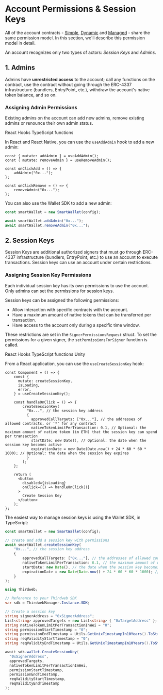 
# Account Permissions & Session Keys

All of the account contracts - [Simple](https://thirdweb.com/thirdweb.eth/AccountFactory), [Dynamic](https://thirdweb.com/thirdweb.eth/DynamicAccountFactory) and [Managed](https://thirdweb.com/thirdweb.eth/ManagedAccountFactory) - share the same permission model. In this section, we'll describe this permission model in detail.

An account recognizes only two types of actors: _Session Keys_ and _Admins_.

## 1. Admins

Admins have **unrestricted access** to the account; call any functions on the contract, use the contract without going through the ERC-4337 infrastructure (bundlers, EntryPoint, etc.), withdraw the account's native token balance, and so on.

### Assigning Admin Permissions

Existing admins on the account can add new admins, remove existing admins or renounce their own admin status.

<Tabs defaultValue="react">

<TabsList>
	<TabsTrigger value="react">React Hooks</TabsTrigger>
	<TabsTrigger value="typescript">TypeScript functions</TabsTrigger>
</TabsList>

<TabsContent value="react">

In React and React Native, you can use the `useAddAdmin` hook to add a new admin:

```tsx
const { mutate: addAdmin } = useAddAdmin();
const { mutate: removeAdmin } = useRemoveAdmin();

const onClickAdd = () => {
	addAdmin("0x...");
};

const onClickRemove = () => {
	removeAdmin("0x...");
};
```

</TabsContent>
<TabsContent value="typescript">

You can also use the Wallet SDK to add a new admin:

```typescript
const smartWallet = new SmartWallet(config);

await smartWallet.addAdmin("0x...");
await smartWallet.removeAdmin("0x...");
```

</TabsContent>
</Tabs>

## 2. Session Keys

Session Keys are additional authorized signers that must go through ERC-4337 infrastructure (bundlers, EntryPoint, etc.) to use an account to execute transactions. Session keys can use an account under certain restrictions.

### Assigning Session Key Permissions

Each individual session key has its own permissions to use the account. Only admins can set the permissions for session keys.

Session keys can be assigned the following permissions:

- Allow interaction with specific contracts with the account.
- Have a maximum amount of native tokens that can be transferred per transaction.
- Have access to the account only during a specific time window.

These restrictions are set in the `SignerPermissionsRequest` struct.
To set the permissions for a given signer, the `setPermissionsForSigner` function is called.

<Tabs defaultValue="react">

<TabsList>
	<TabsTrigger value="react">React Hooks</TabsTrigger>
	<TabsTrigger value="typescript">TypeScript functions</TabsTrigger>
	<TabsTrigger value="unity">Unity</TabsTrigger>
</TabsList>

  <TabsContent value="react">
<div>

From a React application, you can use the `useCreateSessionKey` hook:

```tsx
const Component = () => {
    const {
      mutate: createSessionKey,
      isLoading,
      error,
    } = useCreateSessionKey();

    const handleOnClick = () => {
	    createSessionKey(
          "0x...", // the session key address
          {
            approvedCallTargets: ["0x..."], // the addresses of allowed contracts, or '*' for any contract
            nativeTokenLimitPerTransaction: 0.1, // Optional: the maximum amount of native token (in ETH) that the session key can spend per transaction
            startDate: new Date(), // Optional: the date when the session key becomes active
            expirationDate = new Date(Date.now() + 24 * 60 * 60 * 1000); // Optional: the date when the session key expires
          }
        );
    };

    return (
      <button
        disabled={isLoading}
        onClick={() => handleOnClick()}
      >
        Create Session Key
      </button>
    );
};
```

</div>
</TabsContent>
<TabsContent value="typescript">
<div>

The easiest way to manage session keys is using the Wallet SDK, in TypeScript:

```ts
const smartWallet = new SmartWallet(config);

// create and add a session key with permissions
await smartWallet.createSessionKey(
    "0x...", // the session key address
    {
        approvedCallTargets: ["0x..."], // the addresses of allowed contracts, or '*' for any contract
        nativeTokenLimitPerTransaction: 0.1, // the maximum amount of native token (in ETH) that the session key can spend per transaction
        startDate: new Date(), // the date when the session key becomes active
        expirationDate = new Date(Date.now() + 24 * 60 * 60 * 1000); // the date when the session key expires
    }
);
```

</div>  
</TabsContent>
<TabsContent value="unity">

```csharp
using Thirdweb;

// Reference to your Thirdweb SDK
var sdk = ThirdwebManager.Instance.SDK;

// Create a session key
string signerAddress = "0xSignerAddress";
List<string> approvedTargets = new List<string> { "0xTargetAddress" };
string nativeTokenLimitPerTransactionInWei = "0";
string permissionStartTimestamp = "0";
string permissionEndTimestamp = Utils.GetUnixTimestampIn10Years().ToString();
string reqValidityStartTimestamp = "0";
string reqValidityEndTimestamp = Utils.GetUnixTimestampIn10Years().ToString();

await sdk.wallet.CreateSessionKey(
  "0xSignerAddress",
  approvedTargets,
  nativeTokenLimitPerTransactionInWei,
  permissionStartTimestamp,
  permissionEndTimestamp,
  reqValidityStartTimestamp,
  reqValidityEndTimestamp
);

```

</TabsContent>
</Tabs>
